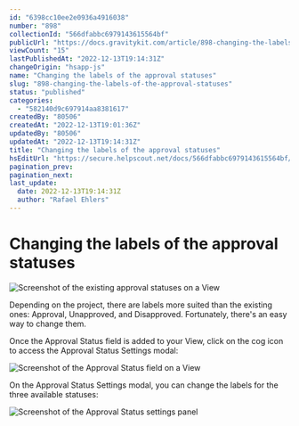 ```yaml
---
id: "6398cc10ee2e0936a4916038"
number: "898"
collectionId: "566dfabbc6979143615564bf"
publicUrl: "https://docs.gravitykit.com/article/898-changing-the-labels-of-the-approval-statuses"
viewCount: "15"
lastPublishedAt: "2022-12-13T19:14:31Z"
changeOrigin: "hsapp-js"
name: "Changing the labels of the approval statuses"
slug: "898-changing-the-labels-of-the-approval-statuses"
status: "published"
categories: 
  - "582140d9c697914aa8381617"
createdBy: "80506"
createdAt: "2022-12-13T19:01:36Z"
updatedBy: "80506"
updatedAt: "2022-12-13T19:14:31Z"
title: "Changing the labels of the approval statuses"
hsEditUrl: "https://secure.helpscout.net/docs/566dfabbc6979143615564bf/article/6398cc10ee2e0936a4916038"
pagination_prev: 
pagination_next: 
last_update:
  date: 2022-12-13T19:14:31Z
  author: "Rafael Ehlers"
---
```


# Changing the labels of the approval statuses

![Screenshot of the existing approval statuses on a View](https://s3.amazonaws.com/helpscout.net/docs/assets/54c58489e4b051242988532c/images/6398cdec4d4cf87851c91f60/file-1DxJ364Ip8.png)

Depending on the project, there are labels more suited than the existing ones: Approval, Unapproved, and Disapproved. Fortunately, there's an easy way to change them.

Once the Approval Status field is added to your View, click on the cog icon to access the Approval Status Settings modal:

![Screenshot of the Approval Status field on a View](https://s3.amazonaws.com/helpscout.net/docs/assets/54c58489e4b051242988532c/images/6398ce390a478c1200d01651/file-eAiiaYXSeM.png)

On the Approval Status Settings modal, you can change the labels for the three available statuses:

![Screenshot of the Approval Status settings panel](https://s3.amazonaws.com/helpscout.net/docs/assets/54c58489e4b051242988532c/images/6398ceccce7c3c61d800bd5d/file-QWm3KLOtbl.png)
